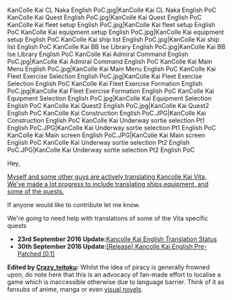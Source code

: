 <gallery type="slideshow" widths="300" hideaddbutton="true">
KanColle Kai CL Naka English PoC.jpg|KanColle Kai CL Naka English PoC
KanColle Kai Quest English PoC.jpg|KanColle Kai Quest English PoC
KanColle Kai fleet setup English PoC.jpg|KanColle Kai fleet setup English PoC
KanColle Kai equipment setup English PoC.jpg|KanColle Kai equipment setup English PoC
KanColle Kai ship list English PoC.jpg|KanColle Kai ship list English PoC
KanColle Kai BB Ise Library English PoC.jpg|KanColle Kai BB Ise Library English PoC
KanColle Kai Admiral Command English PoC.jpg|KanColle Kai Admiral Command English PoC
KanColle Kai Main Menu English PoC.jpg|KanColle Kai Main Menu English PoC
KanColle Kai Fleet Exercise Selection English PoC.jpg|KanColle Kai Fleet Exercise Selection English PoC
KanColle Kai Fleet Exercise Formation English PoC.jpg|KanColle Kai Fleet Exercise Formation English PoC
KanColle Kai Equipment Selection English PoC.jpg|KanColle Kai Equipment Selection English PoC
KanColle Kai Quest2 English PoC.jpg|KanColle Kai Quest2 English PoC
KanColle Kai Construction English PoC.JPG|KanColle Kai Construction English PoC
KanColle Kai Underway sortie selection Pt1 English PoC.JPG|KanColle Kai Underway sortie selection Pt1 English PoC
KanColle Kai Main screen English PoC.JPG|KanColle Kai Main screen English PoC
KanColle Kai Underway sortie selection Pt2 English PoC.JPG|KanColle Kai Underway sortie selection Pt2 English PoC
</gallery>
Hey,

[https://www.reddit.com/r/VitaPiracy/comments/53e2ar/kantai_collection_english_translation_poc/ Myself and some other guys are actively translating Kancolle Kai Vita, We've made a lot progress to include translating ships,equipment, and some of the quests.]

If anyone would like to contribute let me know.

We're going to need help with translations of some of the Vita specific quests
{{clear}}
* '''23rd September 2016 Update:'''[https://www.reddit.com/r/VitaPiracy/comments/542qrq/kancolle_kai_english_translation_status/ Kancolle Kai English Translation Status]
* '''30th September 2016 Update:'''[https://www.reddit.com/r/VitaPiracy/comments/5531ph/release_kancolle_kai_english_prepatched_01/ <nowiki>[Release] Kancolle Kai English Pre-Patched [0.1]</nowiki>]

'''Edited by [[User:Crazy_teitoku|Crazy_teitoku]]:''' Whilst the idea of piracy is generally frowned upon, do note here that this is an advocacy of fan-made effort to localise a game which is inaccessible otherwise due to language barrier. Think of it as fansubs of anime, manga or even [https://vndb.org/ visual novels]. <ac_metadata title="We&#039;re Translating KanColle Kai Vita" notify_everyone="1474617922" related_topics=""> </ac_metadata>